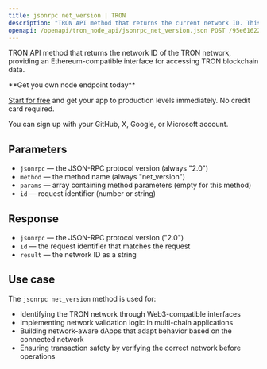 ```yaml
---
title: jsonrpc net_version | TRON
description: "TRON API method that returns the current network ID. This method provides Ethereum-compatible interface for TRON blockchain."
openapi: /openapi/tron_node_api/jsonrpc_net_version.json POST /95e61622bf6a8af293978377718e3b77/jsonrpc/net_version
---
```


TRON API method that returns the network ID of the TRON network, providing an Ethereum-compatible interface for accessing TRON blockchain data.

<Check>
**Get you own node endpoint today**

[Start for free](https://console.chainstack.com/) and get your app to production levels immediately. No credit card required.

You can sign up with your GitHub, X, Google, or Microsoft account.
</Check>

## Parameters

* `jsonrpc` — the JSON-RPC protocol version (always "2.0")
* `method` — the method name (always "net_version")
* `params` — array containing method parameters (empty for this method)
* `id` — request identifier (number or string)

## Response

* `jsonrpc` — the JSON-RPC protocol version ("2.0")
* `id` — the request identifier that matches the request
* `result` — the network ID as a string

## Use case

The `jsonrpc net_version` method is used for:

* Identifying the TRON network through Web3-compatible interfaces
* Implementing network validation logic in multi-chain applications
* Building network-aware dApps that adapt behavior based on the connected network
* Ensuring transaction safety by verifying the correct network before operations
